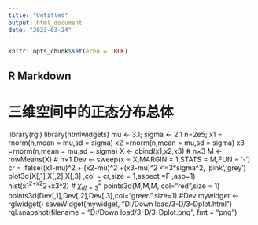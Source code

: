 ---
title: "Untitled"
output: html_document
date: "2023-03-24"
---

```{r setup, include=FALSE}
knitr::opts_chunk$set(echo = TRUE)
```

## R Markdown
# 三维空间中的正态分布总体
library(rgl)
library(htmlwidgets)
mu <- 3.1; sigma <- 2.1
n=2e5; 
x1 = rnorm(n,mean = mu,sd = sigma)
x2 =rnorm(n,mean = mu,sd = sigma)
x3 =rnorm(n,mean = mu,sd = sigma)
X <- cbind(x1,x2,x3) # n×3
M <- rowMeans(X) # n×1
Dev <- sweep(x = X,MARGIN = 1,STATS = M,FUN = '-')
cr = ifelse((x1-mu)^2 + (x2-mu)^2 +(x3-mu)^2 <=3*sigma^2, 'pink','grey')
plot3d(X[,1],X[,2],X[,3] ,col = cr,size = 1,aspect =F ,asp=1)
hist(x1^2+x2^2+x3^2) # $\chi^2_{df=3}$
points3d(M,M,M, col="red",size = 1)
points3d(Dev[,1],Dev[,2],Dev[,3],col="green",size=1) #Dev
mywidget <- rglwidget()
saveWidget(mywidget, "D:/Down load/3-D/3-Dplot.html")
rgl.snapshot(filename = "D:/Down load/3-D/3-Dplot.png", fmt = "png")


